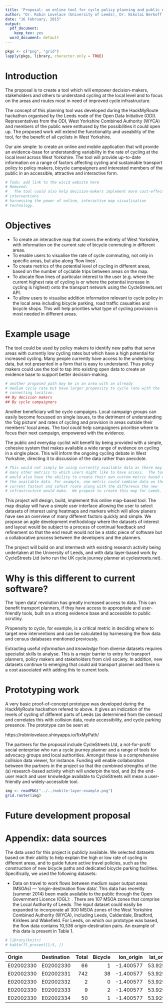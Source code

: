 ```yaml
---
title: 'Proposal: an online tool for cycle policy planning and public engagement'
author: "Dr. Robin Lovelace (University of Leeds), Dr. Nikolai Berkoff (independent web developer), Martin Lucas-Smith (CycleStreets Ltd)"
date: "16 February, 2015"
output:
  pdf_document:
    keep_tex: yes
  word_document: default
---
```


```r
pkgs <- c("png", "grid")
lapply(pkgs, library, character.only = TRUE)
```


# Introduction

The proposal is to create a tool which will empower 
decision-makers, stakeholders and others to understand cycling at the local level
and to focus on the areas and routes most in need of improved cycle infrastructure.

The concept of this planning tool was developed during the HackMyRoute 
hackathon organised by the Leeds node of the Open Data Initiative (ODI).
Representatives from the ODI, West Yorkshire Combined Authority (WYCA)
and members of the public were enthused by the possibilities it could open up.
The proposed work will extend the functionality and useability of the tool,
for the benefit of all cyclists in West Yorkshire.

Our aim simple: to create an online 
and mobile application that will provide an evidence-base for understanding
variability in the rate of cycling at the local level across West Yorkshire.
The tool will provide up-to-date information on a range of factors affecting cycling
and sustainable transport policy to policy makers, bicycle campaigners and 
interested members of the public in an accessible, attractive and interactive form.

```r
# Todo: add link to the wicid website here
# Removed:
#   The tool could also help decision-makers implement more cost-effective pro-cycling
# interventions 
# harnessing the power of online, interactive map visualisation 
# technology.
```

# Objectives

- To create an interactive map that covers the entirety of West Yorkshire,
with information on the current rate of bicycle commuting in different areas.
- To enable users to visualise the rate of cycle commuting, not only in specific areas,
but also along 'flow lines'.
- To create metrics of the potential level of cycling in different areas, based
on the number of cyclable trips between areas on the map.
- To alocate flow lines of particular interest to the user (e.g. where the current
highest rate of cycling is or where the potential increase in cycling is highest)
onto the transport network using the CycleStreets.net API.
- To allow users to visualise addition information relevant to cycle policy
in the local area including bicycle parking, road traffic casualties and
bicycle shops. This will help priorities what type of cycling provision is
most needed in different areas.

# Example usage

The tool could be used by policy makers to identify new paths that serve areas with currently 
low cycling rates but which have a high potential for increased cycling.
Many people currently have access to the underlying data, but not presented in
a form that is easy to understand.  Thus policy makers could use the tool to 
tap into existing open data to create an evidence base to support 
better decision-making.

```r
# another proposed path may be in an area with an already 
# medium cycle rate but have larger propensity to cycle rate with the 
# connecting location.
## By decision makers
## By cycle campaigners

```

Another beneficiary will be
cycle campaigns. Local campaign groups
can easily become focussed on single issues, to the detriment of
understanding the 'big picture' and rates of cycling and provision in
areas outside their members' local areas. The tool could help campaigners
prioritise where to focus their next campaign, empowered with the evidence.

The public and everyday cyclist will benefit by being provided with
a simple, cohesive system that makes available a wide range of evidence on
cycling in a single place. This will inform the ongoing cycling debate in
West Yorkshire, directing it to discussion of the data rather than anecdote.

```r
# This would not simply be using currently available data as there may be 
# many other metrics to which users might like to have access.  The tool 
# would also have the ability to create their own custom metric based on 
# the available data. For example, one metric could combine data on the 
# current fastest and safest route along with the difference the new 
# infrastructure would make.  We propose to create this map for Leeds.
```


This project will design, build, implement this online map-based tool. 
The map display will have a simple user interface allowing the user to 
select datasets of interest using heatmaps and markers which will allow 
planers have see an overview of many different factors quickly and 
simple. We propose an agile development methodology where the datasets 
of interest and layout would be subject to a process of continual 
feedback and refinement so that the end result would not be a static 
piece of software but a collaborative process between the developers and 
the planners.

The project will build on and intermesh with existing research activity 
being undertaken at the University of Leeds, and with data layer-based 
work by CycleStreets Ltd (who run the UK cycle journey planner at 
cyclestreets.net).


# Why is this different to current software?

The 'open data' revolution has greatly increased access to data. This 
can benefit transport planners, if they have access to appropriate and 
user-friendly tools, built on a strong evidence base and accessible to 
public scrutiny.

Propensity to cycle, for example, is a critical metric in deciding where 
to target new interventions and can be calculated by harnessing the flow 
data and census databases mentioned previously.

Extracting useful *information* and *knowledge* from diverse datasets 
requires specialist skills to analyse. This is a major barrier to entry 
for transport planners, policy makers and stakeholders from civil 
society. In addition, new datasets continue to emerging that could aid 
transport planner and there is a cost associated with adding this to 
current tools.


# Prototyping work

A very basic proof-of-concept prototype was developed during the 
HackMyRoute hackathon refered to above. It gives an indication of the 
levels of cycling of different parts of Leeds (as determined from the 
census) and correlates this with collision data, route accessibility, 
and cycle parking presence. The prototype can be seen at:

https://robinlovelace.shinyapps.io/fixMyPath/

The partners for the proposal include CycleStreets Ltd, a not-for-profit 
social enterprise who run a cycle journey planner and a range of tools 
for advocacy groups and local authorities. Amongst these is a 
comprehensive collision data viewer, for instance. Funding will enable 
collaboration between the partners in the project so that the combined 
strengths of the (a) research-based activity which will underpin the 
tool, and (b) the end-user reach and user knowledge available to 
CycleStreets will mean a user-friendly and widely-accessible tool.

```r
img <- readPNG("../../mobile-layer-example.png")
grid.raster(img)
```


# Future development proposal

\clearpage


# Appendix: data sources

The data used for this project is publicly available. We selected 
datasets based on their ability to help explain the high or low rate of 
cycling in different areas, and to guide future active travel policies, 
such as the construction of new bicycle paths and dedicated bicycle 
parking facilities. Specifically, we used the following datasets:

- Data on travel to work flows between medium super output areas
(MSOAs) --- 'origin-destination flow data'. This data has recently (summer 2014)
been made available to the public through the Open Government Licence (OGL):  .
There are 107 MSOA zones that comprise the Local Authority of Leeds.
The input dataset could easily be expanded to incorporate all 300 MSOA zones
of the West Yorkshire Combined Authority (WYCA), including
Leeds, Calderdale, Bradford, Kirklees and Wakefield.
For Leeds, on which our prototype was based, the flow data contains 10,536
origin-destination pairs. An example of this data is present in Table 1.

```r
# library(knitr)
# kable(fl_present[1:5, ])

```

|Origin    |Destination | Total| Bicycle| lon_origin| lat_origin|  lon_dest|
|:---------|:-----------|-----:|-------:|----------:|----------:|---------:|
|E02002330 |E02002330   |    66|       1|  -1.400577|   53.92915| -1.400577|
|E02002330 |E02002331   |   742|      38|  -1.400577|   53.92915| -1.347653|
|E02002330 |E02002332   |     2|       0|  -1.400577|   53.92915| -1.705267|
|E02002330 |E02002333   |     9|       2|  -1.400577|   53.92915| -1.687695|
|E02002330 |E02002334   |    50|       1|  -1.400577|   53.92915| -1.357652|
